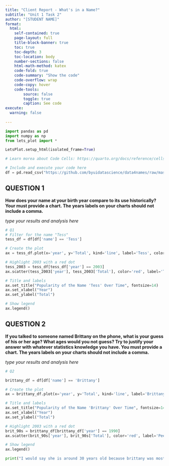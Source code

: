 ```yaml
---
title: "Client Report - What's in a Name?"
subtitle: "Unit 1 Task 2"
author: "[STUDENT NAME]"
format:
  html:
    self-contained: true
    page-layout: full
    title-block-banner: true
    toc: true
    toc-depth: 3
    toc-location: body
    number-sections: false
    html-math-method: katex
    code-fold: true
    code-summary: "Show the code"
    code-overflow: wrap
    code-copy: hover
    code-tools:
        source: false
        toggle: true
        caption: See code
execute: 
  warning: false
    
---
```


```python
import pandas as pd
import numpy as np
from lets_plot import *

LetsPlot.setup_html(isolated_frame=True)
```

```python
# Learn morea about Code Cells: https://quarto.org/docs/reference/cells/cells-jupyter.html

# Include and execute your code here
df = pd.read_csv("https://github.com/byuidatascience/data4names/raw/master/data-raw/names_year/names_year.csv")
```

## QUESTION 1

<!-- Make sure at least one of your charts includes reference marks!! -->

__How does your name at your birth year compare to its use historically? Your must provide a chart. The years labels on your charts should not include a comma.__ 

_type your results and analysis here_

```python
# Q1
# Filter for the name "Tess"
tess_df = df[df['name'] == 'Tess']

# Create the plot
ax = tess_df.plot(x='year', y='Total', kind='line', label='Tess', color='green', linewidth=2, figsize=(10, 6))

# Highlight 2003 with a red dot
tess_2003 = tess_df[tess_df['year'] == 2003]
ax.scatter(tess_2003['year'], tess_2003['Total'], color='red', label='Tess in 2003', zorder=10)

# Title and labels
ax.set_title("Popularity of the Name 'Tess' Over Time", fontsize=14)
ax.set_xlabel("Year")
ax.set_ylabel("Total")

# Show legend
ax.legend()

```


## QUESTION 2

__If you talked to someone named Brittany on the phone, what is your guess of his or her age? What ages would you not guess? Try to justify your answer with whatever statistics knowledge you have. You must provide a chart. The years labels on your charts should not include a comma.__  

_type your results and analysis here_

```python
# Q2

brittany_df = df[df['name'] == 'Brittany']

# Create the plot
ax = brittany_df.plot(x='year', y='Total', kind='line', label='Brittany', color='blue', linewidth=2, figsize=(10, 6))

# Title and labels
ax.set_title("Popularity of the Name 'Brittany' Over Time", fontsize=14)
ax.set_xlabel("Year")
ax.set_ylabel("Total")

# Highlight 2003 with a red dot
brit_90s = brittany_df[brittany_df['year'] == 1990]
ax.scatter(brit_90s['year'], brit_90s['Total'], color='red', label='Peek of Brittany', zorder=10)

# Show legend
ax.legend()

print("I would say she is around 30 years old because brittany was most popular in the 90's ")

```


<!-- Make sure at least one of your charts includes reference marks!! -->